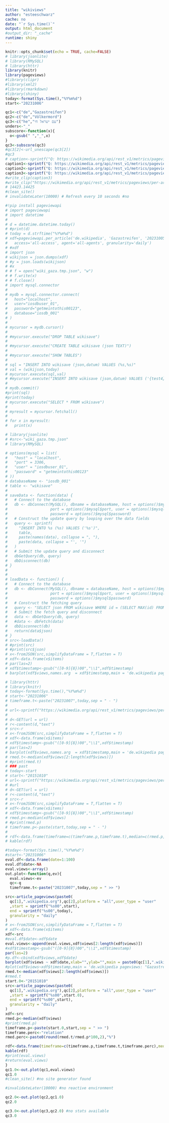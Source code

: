```yaml
---
title: "wikiviews"
author: "esteeschwarz"
cache: no
date: "`r Sys.time()`"
output: html_document
#output_dir: "_cache"
runtime: shiny
---
```


```r
knitr::opts_chunk$set(echo = TRUE, cache=FALSE)
# library(jsonlite)
# library(RMySQL)
# library(httr)
library(knitr)
library(pageviews)
#library(clipr)
#library(xml2)
#library(rmarkdown)
#library(shiny)
today<-format(Sys.time(),"%Y%m%d")
start<-"20231006"
```

```r
qc1<-c("de","Gazastreifen")
qc2<-c("de","Völkermord")
qc3<-c("he","עם ישראל חי")
unders<-"_"
subscore<-function(x){
  o<-gsub(" ","_",x)
}
qc3<-subscore(qc3)
#qc3[2]<-url_unescape(qc3[2])
#qc3
# caption<-sprintf("Q: https://wikimedia.org/api/rest_v1/metrics/pageviews/per-article/%s.wikipedia/all-access/user/Gazastreifen/daily/%s00/%s00",start,today)
caption1<-sprintf("Q: https://wikimedia.org/api/rest_v1/metrics/pageviews/per-article/%s.wikipedia.org/all-access/user/%s/daily/%s00/%s00",qc1[1],qc1[2],start,today)
caption2<-sprintf("Q: https://wikimedia.org/api/rest_v1/metrics/pageviews/per-article/%s.wikipedia.org/all-access/user/%s/daily/%s00/%s00",qc2[1],qc2[2],start,today)
caption3<-sprintf("Q: https://wikimedia.org/api/rest_v1/metrics/pageviews/per-article/%s.wikipedia.org/all-access/user/%s/daily/%s00/%s00",qc3[1],qc3[2],start,today)
#write_clip(caption3)
#write_clip("https://wikimedia.org/api/rest_v1/metrics/pageviews/per-article/he.wikipedia.org/all-access/user/עם_ישראל_חי/daily/2023100600/2023102100") # chg content cache prevent: todo!
# 14423.14425
#clean_site()
# invalidateLater(10000) # Refresh every 10 seconds #no
```


```python
#!pip install pageviewapi
# import pageviewapi
# import datetime
# 
# d = datetime.datetime.today()
# #print(d)
# today = d.strftime("%Y%m%d")
# xdf=pageviewapi.per_article('de.wikipedia', 'Gazastreifen', '20231005', today,
#   access='all-access', agent='all-agents', granularity='daily')
# #xdf
# import json
# wikijson = json.dumps(xdf)
# #y = json.loads(wikijson)
# #x
# # f = open("wiki_gaza.tmp.json", "w")
# # f.write(x)
# # f.close()
# import mysql.connector
# 
# mydb = mysql.connector.connect(
#   host="localhost",
#   user="iosdbuser_01",
#   password="getmeintothis00123",
#   database="iosdb_001"
# )
# 
# mycursor = mydb.cursor()
# 
# #mycursor.execute("DROP TABLE wikisave")
# 
# #mycursor.execute("CREATE TABLE wikisave (json TEXT)")
# 
# #mycursor.execute("SHOW TABLES")
# 
# sql = "INSERT INTO wikisave (json,datum) VALUES (%s,%s)"
# val = (wikijson,today)
# mycursor.execute(sql,val)
# #mycursor.execute("INSERT INTO wikisave (json,datum) VALUES ('{test4}', 'directR')") #wks
# 
# mydb.commit()
#print(sql)
#print(today)
# mycursor.execute("SELECT * FROM wikisave")
# 
# myresult = mycursor.fetchall()
# 
# for x in myresult:
#   print(x)
```

```r
# library(jsonlite)
# #src<-"wiki_gaza.tmp.json"
# library(RMySQL)

# options(mysql = list(
#   "host" = "localhost",
#   "port" = 3306,
#   "user" = "iosdbuser_01",
#   "password" = "getmeintothis00123"
# ))
# databaseName <- "iosdb_001"
# table <- "wikisave"
# 
# saveData <- function(data) {
#   # Connect to the database
#   db <- dbConnect(MySQL(), dbname = databaseName, host = options()$mysql$host, 
#                   port = options()$mysql$port, user = options()$mysql$user, 
#                   password = options()$mysql$password)
#   # Construct the update query by looping over the data fields
#   query <- sprintf(
#     "INSERT INTO %s (%s) VALUES ('%s')",
#     table, 
#     paste(names(data), collapse = ", "),
#     paste(data, collapse = "', '")
#   )
#   # Submit the update query and disconnect
#   dbGetQuery(db, query)
#   dbDisconnect(db)
# }
# 
# 
# loadData <- function() {
#   # Connect to the database
#   db <- dbConnect(MySQL(), dbname = databaseName, host = options()$mysql$host, 
#                   port = options()$mysql$port, user = options()$mysql$user, 
#                   password = options()$mysql$password)
#   # Construct the fetching query
#   query <- "SELECT json FROM wikisave WHERE id = (SELECT MAX(id) FROM wikisave)"
#   # Submit the fetch query and disconnect
#   data <- dbGetQuery(db, query)
#   #data <- dbFetch(data)
#   dbDisconnect(db)
#   return(data$json)
# }
# src<-loadData()
# #print(src)
# #print(src$json)
# x<-fromJSON(src,simplifyDataFrame = T,flatten = T)
# xdf<-data.frame(x$items)
# par(las=2)
# xdf$timestamp<-gsub("([0-9]{8})00","\\1",xdf$timestamp)
# barplot(xdf$views,names.arg  = xdf$timestamp,main = 'de.wikipedia pageviews: "Gazastreifen"')
```

```r
# library(httr)
# library(knitr)
# today<-format(Sys.time(),"%Y%m%d")
# start<-"20231006"
# timeframe.t<-paste("20231007",today,sep = " - ")
# 
# url<-sprintf("https://wikimedia.org/api/rest_v1/metrics/pageviews/per-article/de.wikipedia/all-access/user/Gazastreifen/daily/%s00/%s00",start,today)
# 
# d<-GET(url = url)
# r<-content(d,"text")
# src<-r
# x<-fromJSON(src,simplifyDataFrame = T,flatten = T)
# xdf<-data.frame(x$items)
# xdf$timestamp<-gsub("([0-9]{8})00","\\1",xdf$timestamp)
# par(las=2)
# barplot(xdf$views,names.arg  = xdf$timestamp,main = 'de.wikipedia pageviews: "Gazastreifen"')
# rmed.t<-median(xdf$views[2:length(xdf$views)])
# #print(rmed.t)
# ### past
# today<-start
# start<-"20151010"
# url<-sprintf("https://wikimedia.org/api/rest_v1/metrics/pageviews/per-article/de.wikipedia/all-access/user/Gazastreifen/daily/%s00/%s00",start,today)
# #url
# d<-GET(url = url)
# r<-content(d,"text")
# src<-r
# x<-fromJSON(src,simplifyDataFrame = T,flatten = T)
# xdf<-data.frame(x$items)
# xdf$timestamp<-gsub("([0-9]{8})00","\\1",xdf$timestamp)
# rmed.p<-median(xdf$views)
# #print(rmed.p)
# timeframe.p<-paste(start,today,sep = " - ")
# 
# rdf<-data.frame(timeframe=c(timeframe.p,timeframe.t),median=c(rmed.p,rmed.t))
# kable(rdf)

```

```r
#today<-format(Sys.time(),"%Y%m%d")
#start<-"20231006"
eval.df<-data.frame(date=1:100)
eval.df$date<-NA
eval.views<-array()
out.plot<-function(q,ev){
  eval.views<-ev
  qc<-q
  timeframe.t<-paste("20231007",today,sep = " >> ")

src<-article_pageviews(paste0(
  qc[1],".wikipedia.org"),qc[2],platform = "all",user_type = "user"
  ,start = sprintf("%s00",start),
  end = sprintf("%s00",today),
  granularity = "daily"
)
# x<-fromJSON(src,simplifyDataFrame = T,flatten = T)
# xdf<-data.frame(x$items)
xdf<-src
#eval.df$date<-xdf$date
eval.views<-append(eval.views,xdf$views[2:length(xdf$views)])
#xdf$timestamp<-gsub("([0-9]{8})00","\\1",xdf$timestamp)
par(las=2)
#p.df<-cbind(xdf$views,xdf$date)
barplot(xdf$views ~ xdf$date,xlab="",ylab="",main = paste0(qc[1],".wikipedia pageviews: [",qc[2],"]"))
#plot(xdf$views~xdf$timestamp,main = 'de.wikipedia pageviews: "Gazastreifen"')
rmed.t<-median(xdf$views[2:length(xdf$views)])
#rmed.t
start.0<-"20151010"
src<-article_pageviews(paste0(
  qc[1],".wikipedia.org"),qc[2],platform = "all",user_type = "user"
  ,start = sprintf("%s00",start.0),
  end = sprintf("%s00",start),
  granularity = "daily"
)
xdf<-src
rmed.p<-median(xdf$views)
#print(rmed.p)
timeframe.p<-paste(start.0,start,sep = " >> ")
timeframe.perc<-"relation"
rmed.perc<-paste0(round(rmed.t/rmed.p*100,2),"%")

rdf<-data.frame(timeframe=c(timeframe.p,timeframe.t,timeframe.perc),median=c(rmed.p,rmed.t,rmed.perc))
kable(rdf)
#print(eval.views)
#return(eval.views)
}
qc1.0<-out.plot(qc1,eval.views)
qc1.0
#clean_site() #no site generator found

#invalidateLater(10000) #no reactive environment
```

```r
qc2.0<-out.plot(qc2,qc1.0)
qc2.0
```

```r
qc3.0<-out.plot(qc3,qc2.0) #no stats available
qc3.0
```
